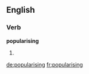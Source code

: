 ==English==

===Verb===
'''popularising'''

# {{present participle of|popularise}}

[[de:popularising]]
[[fr:popularising]]